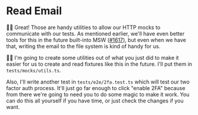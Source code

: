 # Read Email

<EpicVideo url="https://www.epicweb.dev/workshops/web-application-testing/end-to-end-mocking/reading-email-from-disk-in-test-environment/solution" />

👨‍💼 Great! Those are handy utilities to allow our HTTP mocks to communicate with
our tests. As mentioned earlier, we'll have even better tools for this in the
future built-into MSW ([#1617](https://github.com/mswjs/msw/pull/1617)), but
even when we have that, writing the email to the file system is kind of handy
for us.

🧝‍♂️ I'm going to create some utilities out of what you just did to make it easier
for us to create and read fixtures like this in the future. I'll put them in
`tests/mocks/utils.ts`.

Also, I'll write another test in `tests/e2e/2fa.test.ts` which will test our two
factor auth process. It'll just go far enough to click "enable 2FA" because from
there we're going to need you to do some magic to make it work. You can do this
all yourself if you have time, or just <DiffLink>check the changes</DiffLink>
if you want.
